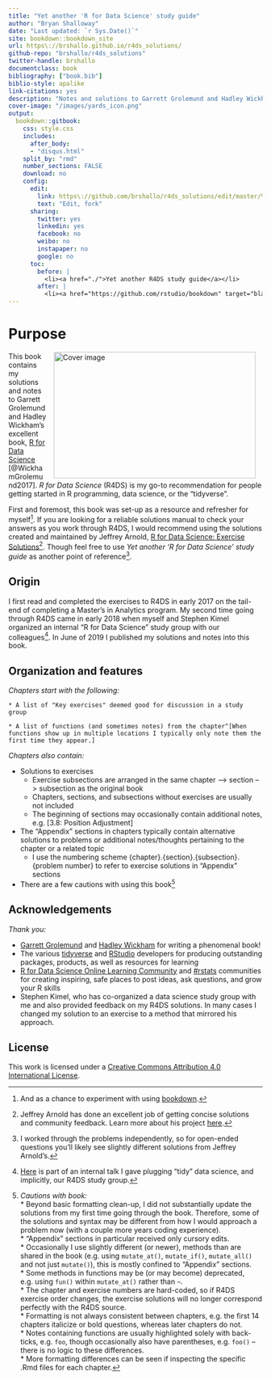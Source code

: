```yaml
--- 
title: "Yet another 'R for Data Science' study guide"
author: "Bryan Shalloway"
date: "Last updated: `r Sys.Date()`"
site: bookdown::bookdown_site
url: https\://brshallo.github.io/r4ds_solutions/
github-repo: "brshallo/r4ds_solutions"
twitter-handle: brshallo
documentclass: book
bibliography: ["book.bib"]
biblio-style: apalike
link-citations: yes
description: "Notes and solutions to Garrett Grolemund and Hadley Wickham's 'R for Data Science'"
cover-image: "/images/yards_icon.png"
output:
  bookdown::gitbook:
    css: style.css
    includes:
      after_body: 
      - "disqus.html"
    split_by: "rmd"
    number_sections: FALSE
    download: no
    config:
      edit:
        link: https\://github.com/brshallo/r4ds_solutions/edit/master/%s
        text: "Edit, fork"
      sharing:
        twitter: yes
        linkedin: yes
        facebook: no
        weibo: no
        instapaper: no
        google: no
      toc:
        before: |
          <li><a href="./">Yet another R4DS study guide</a></li>
        after: |
          <li><a href="https://github.com/rstudio/bookdown" target="blank">Published with bookdown</a></li>
---
```


# Purpose

<img src="./images/yards_icon.png" width="400" height="250" alt="Cover image" align="right" style="margin: 0 1em 0 1em"/>

This book contains my solutions and notes to Garrett Grolemund and Hadley Wickham's excellent book, [R for Data Science](https://r4ds.had.co.nz/) [@WickhamGrolemund2017]. *R for Data Science* (R4DS) is my go-to recommendation for people getting started in R programming, data science, or the "tidyverse".

First and foremost, this book was set-up as a resource and refresher for myself^[And as a chance to experiment with using [bookdown](https://bookdown.org/).]. If you are looking for a reliable solutions manual to check your answers as you work through R4DS, I would recommend using the solutions created and maintained by Jeffrey Arnold, [R for Data Science: Exercise Solutions](https://jrnold.github.io/r4ds-exercise-solutions/)^[Jeffrey Arnold has done an excellent job of getting concise solutions and community feedback. Learn more about his project [here](https://resources.rstudio.com/rstudio-conf-2019/solving-r-for-data-science).]. Though feel free to use *Yet another 'R for Data Science' study guide* as another point of reference^[I worked through the problems independently, so for open-ended questions you'll likely see slightly different solutions from Jeffrey Arnold's.].

## Origin

I first read and completed the exercises to R4DS in early 2017 on the tail-end of completing a Master's in Analytics program. My second time going through R4DS came in early 2018 when myself and Stephen Kimel organized an internal "R for Data Science" study group with our colleagues^[[Here](https://youtu.be/eeCELJNWEuw) is part of an internal talk I gave plugging "tidy" data science, and implicitly, our R4DS study group.]. In June of 2019 I published my solutions and notes into this book.

## Organization and features

*Chapters start with the following:*

```block2
* A list of "Key exercises" deemed good for discussion in a study group  
```  
```block2
* A list of functions (and sometimes notes) from the chapter^[When functions show up in multiple locations I typically only note them the first time they appear.]  
```

*Chapters also contain:*

* Solutions to exercises 
    * Exercise subsections are arranged in the same chapter --> section --> subsection as the original book
    * Chapters, sections, and subsections without exercises are usually not included
    * The beginning of sections may occasionally contain additional notes, e.g. [3.8: Position Adjustment]
* The "Appendix" sections in chapters typically contain alternative solutions to problems or additional notes/thoughts pertaining to the chapter or a related topic
    * I use the numbering scheme {chapter}.{section}.{subsection}.{problem number} to refer to exercise solutions in "Appendix" sections
* There are a few cautions with using this book[^Caution]

[^Caution]: *Cautions with book:*  
    * Beyond basic formatting clean-up, I did not substantially update the solutions from my first time going through the book. Therefore, some of the solutions and syntax may be different from how I would approach a problem now (with a couple more years coding experience).  
        * "Appendix" sections in particular received only cursory edits.  
    * Occasionally I use slightly different (or newer), methods than are shared in the book (e.g. using `mutate_at()`, `mutate_if()`, `mutate_all()` and not just `mutate()`), this is mostly confined to "Appendix" sections.  
    * Some methods in functions may be (or may become) deprecated, e.g. using `fun()` within `mutate_at()` rather than `~`.  
    * The chapter and exercise numbers are hard-coded, so if R4DS exercise order changes, the exercise solutions will no longer correspond perfectly with the R4DS source.  
    * Formatting is not always consistent between chapters, e.g. the first 14 chapters italicize or bold questions, whereas later chapters do not.  
        * Notes containing functions are usually highlighted solely with back-ticks, e.g. `foo`, though occasionally also have parentheses, e.g. `foo()` -- there is no logic to these differences.  
        * More formatting differences can be seen if inspecting the specific .Rmd files for each chapter.  

## Acknowledgements

*Thank you:*

* [Garrett Grolemund](https://twitter.com/StatGarrett) and [Hadley Wickham](https://twitter.com/hadleywickham) for writing a phenomenal book!
* The various [tidyverse](https://www.tidyverse.org/) and [RStudio](https://www.rstudio.com/) developers for producing outstanding packages, products, as well as resources for learning
* [R for Data Science Online Learning Community](https://www.rfordatasci.com/) and [#rstats](https://twitter.com/hashtag/rstats?src=hash&lang=en) communities for creating inspiring, safe places to post ideas, ask questions, and grow your R skills
* Stephen Kimel, who has co-organized a data science study group with me and also provided feedback on my R4DS solutions. In many cases I changed my solution to an exercise to a method that mirrored his approach.

## License

This work is licensed under a <a rel="license" href="https://creativecommons.org/licenses/by/4.0/">Creative Commons Attribution 4.0 International License</a>.
